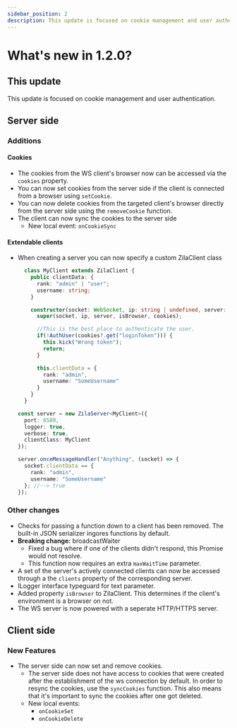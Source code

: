 ```yaml
---
sidebar_position: 2
description: This update is focused on cookie management and user authentication. 
---
```


# What's new in 1.2.0?

## This update

This update is focused on cookie management and user authentication.

## Server side

### Additions

#### Cookies

- The cookies from the WS client's browser now can be accessed via the `cookies` property.
- You can now set cookies from the server side if the client is connected from a browser using `setCookie`.
- You can now delete cookies from the targeted client's browser directly from the server side using the `removeCookie` function.
- The client can now sync the cookies to the server side
  - New local event: `onCookieSync`

#### Extendable clients

- When creating a server you can now specify a custom ZilaClient class

  ```ts
    class MyClient extends ZilaClient {
      public clientData: {
        rank: "admin" | "user";
        username: string;
      }

      constructor(socket: WebSocket, ip: string | undefined, server: ZilaServer, isBrowser: boolean, cookies?: Map<string, string>) {
        super(socket, ip, server, isBrowser, cookies);

        //This is the best place to authenticate the user.
        if(!AuthUser(cookies?.get("loginToken"))) {
          this.kick("Wrong token");
          return;
        } 

        this.clientData = {
          rank: "admin",
          username: "SomeUsername"
        }
      }
    }

  const server = new ZilaServer<MyClient>({
    port: 6589,
    logger: true,
    verbose: true,
    clientClass: MyClient
  });

  server.onceMessageHandler("Anything", (socket) => {
    socket.clientData == {
      rank: "admin",
      username: "SomeUsername"
    }; //--> true
  });
  ```

### Other changes

- Checks for passing a function down to a client has been removed. The built-in JSON serializer ingores functions by default.
- **Breaking change:** broadcastWaiter
  - Fixed a bug where if one of the clients didn't respond, this Promise would not resolve.
  - This function now requires an extra `maxWaitTime` parameter.
- A set of the server's actively connected clients can now be accessed through a the `clients` property of the corresponding server.
- ILogger interface typeguard for text parameter.
- Added property `isBrowser` to ZilaClient. This determines if the client's environment is a browser on not.
- The WS server is now powered with a seperate HTTP/HTTPS server.

## Client side

### New Features

- The server side can now set and remove cookies.
  - The server side does not have access to cookies that were created after the establishment of the ws connection by default. In order to resync the cookies, use the `syncCookies` function. This also means that it's important to sync the cookies after one got deleted.
  - New local events:
    - `onCookieSet`
    - `onCookieDelete`